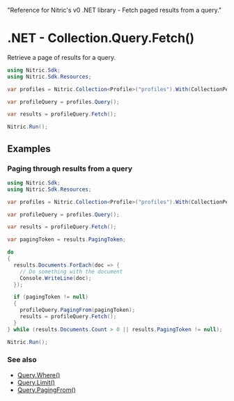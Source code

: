   "Reference for Nitric's v0 .NET library - Fetch paged results from a query."

# .NET - Collection.Query.Fetch()

Retrieve a page of results for a query.

```csharp
using Nitric.Sdk;
using Nitric.Sdk.Resources;

var profiles = Nitric.Collection<Profile>("profiles").With(CollectionPermission.Reading);

var profileQuery = profiles.Query();

var results = profileQuery.Fetch();

Nitric.Run();
```

## Examples

### Paging through results from a query

```csharp
using Nitric.Sdk;
using Nitric.Sdk.Resources;

var profiles = Nitric.Collection<Profile>("profiles").With(CollectionPermission.Reading);

var profileQuery = profiles.Query();

var results = profileQuery.Fetch();

var pagingToken = results.PagingToken;

do
{
  results.Documents.ForEach(doc => {
    // Do something with the document
    Console.WriteLine(doc);
  });

  if (pagingToken != null)
  {
    profileQuery.PagingFrom(pagingToken);
    results = profileQuery.Fetch();
  }
} while (results.Documents.Count > 0 || results.PagingToken != null);

Nitric.Run();
```

### See also

- [Query.Where()](./collection-query-where)
- [Query.Limit()](./collection-query-limit)
- [Query.PagingFrom()](./collection-query-pagingfrom)
